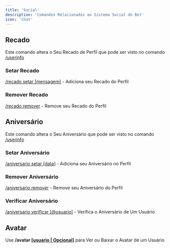 ```yaml
---
title: 'Social'
description: 'Comandos Relacionados ao Sistema Social do Bot'
icon: 'chat'
---
```


## Recado
Este comando altera o Seu Recado de Perfil que pode ser visto no comando [/userinfo]()

### Setar Recado
[/recado setar [mensagem]]() - Adiciona seu Recado do Perfil
### Remover Recado
[/recado remover]() - Remove seu Recado do Perfil

## Aniversário
Este comando altera o Seu Aniversário que pode ser visto no comando [/userinfo]()

### Setar Aniversário
[/aniversario setar [data]]() - Adiciona seu Aniversário no Perfil
### Remover Aniversário
[/aniversario remover]() - Remove seu Aniversário do Perfil
### Verificar Aniversário
[/aniversario verificar [@usuario]]() - Verifica o Aniversário de Um Usuário


## Avatar
Use **/avatar [[usuario | Opcional]]()** para Ver ou Baixar o Avatar de um Usuário
